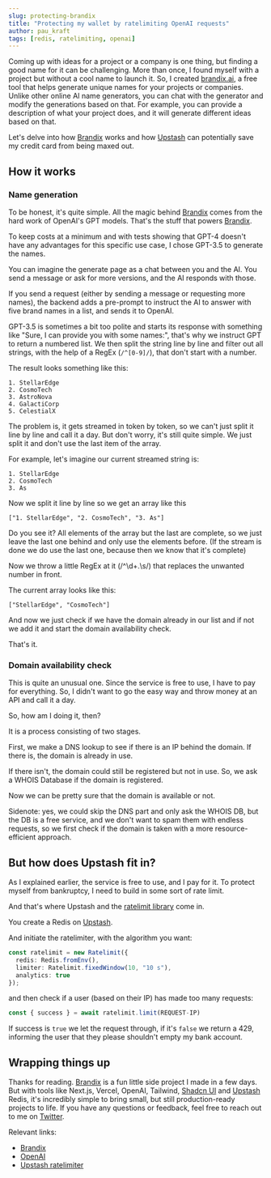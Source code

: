 ```yaml
---
slug: protecting-brandix
title: "Protecting my wallet by ratelimiting OpenAI requests"
author: pau_kraft
tags: [redis, ratelimiting, openai]
---
```


Coming up with ideas for a project or a company is one thing, but finding a good name for it can be challenging. More than once, I found myself with a project but without a cool name to launch it. So, I created [brandix.ai](https://brandix.ai/), a free tool that helps generate unique names for your projects or companies. Unlike other online AI name generators, you can chat with the generator and modify the generations based on that. For example, you can provide a description of what your project does, and it will generate different ideas based on that.

Let's delve into how [Brandix](https://brandix.ai/) works and how [Upstash](https://upstash.com/) can potentially save my credit card from being maxed out.

## How it works

### Name generation
To be honest, it's quite simple. All the magic behind [Brandix](https://brandix.ai/) comes from the hard work of OpenAI's GPT models. That's the stuff that powers [Brandix](https://brandix.ai/).

To keep costs at a minimum and with tests showing that GPT-4 doesn't have any advantages for this specific use case, I chose GPT-3.5 to generate the names.

You can imagine the generate page as a chat between you and the AI. You send a message or ask for more versions, and the AI responds with those.

If you send a request (either by sending a message or requesting more names), the backend adds a pre-prompt to instruct the AI to answer with five brand names in a list, and sends it to OpenAI.

GPT-3.5 is sometimes a bit too polite and starts its response with something like "Sure, I can provide you with some names:", that's why we instruct GPT to return a numbered list. We then split the string line by line and filter out all strings, with the help of a RegEx (```/^[0-9]/```), that don't start with a number.

The result looks something like this:
```
1. StellarEdge
2. CosmoTech
3. AstroNova
4. GalactiCorp
5. CelestialX
```
The problem is, it gets streamed in token by token, so we can't just split it line by line and call it a day. But don't worry, it's still quite simple. We just split it and don't use the last item of the array.

For example, let's imagine our current streamed string is:
```
1. StellarEdge
2. CosmoTech
3. As
```
Now we split it line by line so we get an array like this
```
["1. StellarEdge", "2. CosmoTech", "3. As"]
```
Do you see it? All elements of the array but the last are complete, so we just leave the last one behind and only use the elements before. (If the stream is done we do use the last one, because then we know that it's complete)

Now we throw a little RegEx at it (/^\d+\.\s/) that replaces the unwanted number in front.

The current array looks like this:
```
["StellarEdge", "CosmoTech"]
```

And now we just check if we have the domain already in our list and if not we add it and start the domain availability check.

That's it.

### Domain availability check
This is quite an unusual one. Since the service is free to use, I have to pay for everything. So, I didn't want to go the easy way and throw money at an API and call it a day.

So, how am I doing it, then?

It is a process consisting of two stages.

First, we make a DNS lookup to see if there is an IP behind the domain. If there is, the domain is already in use.

If there isn't, the domain could still be registered but not in use. So, we ask a WHOIS Database if the domain is registered.

Now we can be pretty sure that the domain is available or not.

Sidenote: yes, we could skip the DNS part and only ask the WHOIS DB, but the DB is a free service, and we don't want to spam them with endless requests, so we first check if the domain is taken with a more resource-efficient approach.

## But how does Upstash fit in?

As I explained earlier, the service is free to use, and I pay for it. To protect myself from bankruptcy, I need to build in some sort of rate limit.

And that's where Upstash and the [ratelimit library](https://github.com/upstash/ratelimit) come in.

You create a Redis on [Upstash](https://upstash.com/).

And initiate the ratelimiter, with the algorithm you want:
```ts
const ratelimit = new Ratelimit({
  redis: Redis.fromEnv(),
  limiter: Ratelimit.fixedWindow(10, "10 s"),
  analytics: true
});
```
and then check if a user (based on their IP) has made too many requests:
```ts
const { success } = await ratelimit.limit(REQUEST-IP)
```
If success is `true` we let the request through, if it's `false` we return a 429, informing the user that they please shouldn't empty my bank account.

## Wrapping things up
Thanks for reading. [Brandix](https://brandix.ai/) is a fun little side project I made in a few days. But with tools like Next.js, Vercel, OpenAI, Tailwind, [Shadcn UI](https://ui.shadcn.com) and [Upstash](https://upstash.com/) Redis, it's incredibly simple to bring small, but still production-ready projects to life. If you have any questions or feedback, feel free to reach out to me on [Twitter](https://twitter.com/paukraft).

Relevant links:
- [Brandix](https://brandix.ai/)
- [OpenAI](https://openai.com/)
- [Upstash ratelimiter](https://github.com/upstash/ratelimit)